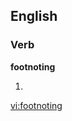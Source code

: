 
==English==

===Verb===
'''footnoting'''

# {{present participle of|[[footnote]]}}

[[vi:footnoting]]